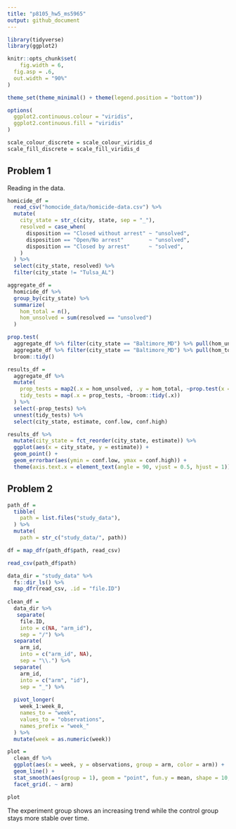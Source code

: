 ```yaml
---
title: "p8105_hw5_ms5965"
output: github_document
---
```


```r
library(tidyverse)
library(ggplot2)

knitr::opts_chunk$set(
	fig.width = 6, 
  fig.asp = .6,
  out.width = "90%"
)

theme_set(theme_minimal() + theme(legend.position = "bottom"))

options(
  ggplot2.continuous.colour = "viridis",
  ggplot2.continuous.fill = "viridis"
)

scale_colour_discrete = scale_colour_viridis_d
scale_fill_discrete = scale_fill_viridis_d
```


## Problem 1

Reading in the data.

```r
homicide_df = 
  read_csv("homocide_data/homicide-data.csv") %>% 
  mutate(
    city_state = str_c(city, state, sep = "_"),
    resolved = case_when(
      disposition == "Closed without arrest" ~ "unsolved",
      disposition == "Open/No arrest"        ~ "unsolved",
      disposition == "Closed by arrest"      ~ "solved",
    )
  ) %>% 
  select(city_state, resolved) %>% 
  filter(city_state != "Tulsa_AL")
```


```r
aggregate_df = 
  homicide_df %>% 
  group_by(city_state) %>% 
  summarize(
    hom_total = n(),
    hom_unsolved = sum(resolved == "unsolved")
  )
```


```r
prop.test(
  aggregate_df %>% filter(city_state == "Baltimore_MD") %>% pull(hom_unsolved), 
  aggregate_df %>% filter(city_state == "Baltimore_MD") %>% pull(hom_total)) %>% 
  broom::tidy()
```


```r
results_df = 
  aggregate_df %>% 
  mutate(
    prop_tests = map2(.x = hom_unsolved, .y = hom_total, ~prop.test(x = .x, n = .y)),
    tidy_tests = map(.x = prop_tests, ~broom::tidy(.x))
  ) %>% 
  select(-prop_tests) %>% 
  unnest(tidy_tests) %>% 
  select(city_state, estimate, conf.low, conf.high)
```


```r
results_df %>% 
  mutate(city_state = fct_reorder(city_state, estimate)) %>% 
  ggplot(aes(x = city_state, y = estimate)) +
  geom_point() + 
  geom_errorbar(aes(ymin = conf.low, ymax = conf.high)) + 
  theme(axis.text.x = element_text(angle = 90, vjust = 0.5, hjust = 1))
```


## Problem 2

```r
path_df = 
  tibble(
    path = list.files("study_data"),
  ) %>% 
  mutate(
    path = str_c("study_data/", path)) 

df = map_dfr(path_df$path, read_csv)

read_csv(path_df$path)
```


```r
data_dir = "study_data" %>% 
  fs::dir_ls() %>% 
  map_dfr(read_csv, .id = "file.ID")
 
clean_df = 
  data_dir %>% 
   separate(
    file.ID,
    into = c(NA, "arm_id"),
    sep = "/") %>% 
  separate(
    arm_id,
    into = c("arm_id", NA),
    sep = "\\.") %>% 
  separate(
    arm_id,
    into = c("arm", "id"),
    sep = "_") %>% 
  
  pivot_longer(
    week_1:week_8,
    names_to = "week",
    values_to = "observations",
    names_prefix = "week_"
  ) %>% 
  mutate(week = as.numeric(week))
```


```r
plot = 
  clean_df %>% 
  ggplot(aes(x = week, y = observations, group = arm, color = arm)) +
  geom_line() + 
  stat_smooth(aes(group = 1), geom = "point", fun.y = mean, shape = 10, size = 1) + 
  facet_grid(. ~ arm) 

plot
```

The experiment group shows an increasing trend while the control group stays more stable over time. 


  
  

